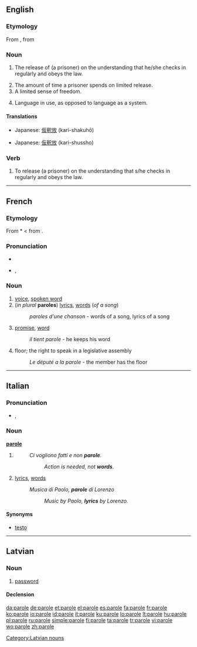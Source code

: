 {{wikipedia}}
{{also|Parole}}
==English==

===Etymology===
From {{etyl|fr|en}}, from {{LL.}} {{term|parabola||lang=la|speech}}

===Noun===
{{en-noun}}

# {{legal}} The release of (a prisoner) on the understanding that he/she checks in regularly and obeys the law.
# The amount of time a prisoner spends on limited release.
# A limited sense of freedom.
# {{linguistics}} Language in use, as opposed to language as a system.

====Translations====
{{trans-top|law: a release of (a prisoner)}}
* Japanese: [[仮釈放]] (kari-shakuhō)
{{trans-mid}}
{{trans-bottom}}

{{trans-top|an amount of time}}
* Japanese: [[仮釈放]] (kari-shussho)
{{trans-mid}}
{{trans-bottom}}

{{trans-top|a limited sense of freedom}}
{{trans-mid}}
{{trans-bottom}}

{{trans-top|linguistics: language in use}}
{{trans-mid}}
{{trans-bottom}}

===Verb===
{{en-verb|parol|ing}}

# {{transitive}} To release (a prisoner) on the understanding that s/he checks in regularly and obeys the law.

----

==French==

===Etymology===
From {{VL.|fr}} *{{term||paraula|lang=la}} < from {{etyl|la|fr}} {{term|parabola||comparison|lang=la}}.

===Pronunciation===
* {{audio|Fr-parole.ogg|audio}}
* {{IPA|/pa.ʁɔl/|lang=fr}}, {{SAMPA|/pa.ROl/}}

===Noun===
{{fr-noun|f}}

# [[voice]], [[spoken word]]
# (''in plural'' '''paroles''') [[lyrics]], [[word]]s (''of a song'')
#: ''paroles d'une chanson'' - words of a song, lyrics of a song
# [[promise]], [[word]]
#: ''il tient parole'' - he keeps his word
# floor; the right to speak in a legislative assembly
#: ''Le député a la parole'' - the member has the floor

----

==Italian==

===Pronunciation===
* {{IPA|/paɾɔle/|lang=it}}, {{SAMPA|/pa4Ole/}}

===Noun===
'''[[parole]]''' {{f|p}}

# {{plural of|[[parola#Italian|parola]]|lang=it}}
#: ''Ci vogliono fatti e non '''parole'''.''
#:: ''Action is needed, not '''words'''.''
# {{context|of a song}} [[lyrics]], [[word]]s
#: ''Musica di Paolo, '''parole''' di Lorenzo''
#:: ''Music by Paolo, '''lyrics''' by Lorenzo.''

====Synonyms====
* {{sense|lyrics}} [[testo]]

----

==Latvian==

===Noun===
{{infl|lv|noun|parole|g=f}}

# [[password]]

====Declension====
{{lv-noun-d5|paro|l|ļ|e}}

[[Category:Latvian nouns]]

[[da:parole]]
[[de:parole]]
[[et:parole]]
[[el:parole]]
[[es:parole]]
[[fa:parole]]
[[fr:parole]]
[[ko:parole]]
[[io:parole]]
[[id:parole]]
[[it:parole]]
[[ku:parole]]
[[lo:parole]]
[[lt:parole]]
[[hu:parole]]
[[pl:parole]]
[[ru:parole]]
[[simple:parole]]
[[fi:parole]]
[[ta:parole]]
[[tr:parole]]
[[vi:parole]]
[[wo:parole]]
[[zh:parole]]